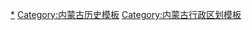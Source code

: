{{Navbox
|name = 内蒙古盟建制的演变
|title = 1949年以后[[内蒙古自治区]][[盟 (行政区划)|盟建制]]的演变
|image = [[File:InnerMongoliaMap.png|200px]]
|state = 
|groupstyle = text-align: center;

|group1 = <del>[[呼倫貝爾盟 (1948年－1949年)|呼伦贝尔盟]]</del>
|list1 = 1948年成立；1949年4月11日撤销，辖域并入新设立的[[呼伦贝尔纳文慕仁盟]]。

|group2 = <del>[[纳文慕仁盟]]</del>
|list2 = 1949年4月11日撤销，辖域并入新设立的[[呼伦贝尔纳文慕仁盟]]。

|group3 = <del>[[呼伦贝尔纳文慕仁盟]]</del>
|list3 = 1949年4月11日成立；1953年4月1日撤销，辖域并入新设立的[[内蒙古自治区东部区行政公署]]。

|group4 = <del>[[呼伦贝尔盟]]</del>
|list4 = 1954年5月21日撤销[[内蒙古自治区东部区行政公署]]，按[[兴安盟]]与[[呼伦贝尔纳文慕仁盟]]原辖域合并成立呼伦贝尔盟；1980年7月26日恢复析置[[兴安盟]]；2001年10月10日撤销呼伦贝尔盟设立地级[[呼伦贝尔市]]，含代管市辖域未变。

|group5 = <del>[[察哈尔盟]]</del>
|list5 = 1958年9月26日撤销，辖域并入[[锡林郭勒盟]]。

|group6 = <del>[[昭乌达盟]]</del>
|list6 = 1983年10月10日撤销，设立地级[[赤峰市]]。

|group7 = <del>[[哲里木盟]]</del>
|list7 = 1953年4月1日同时撤销，辖域入新设立的[[内蒙古自治区东部区行政公署]]；1954年5月21日撤销[[内蒙古自治区东部区行政公署]]后按原辖域恢复成立；1999年1月13日撤销，成立地级[[通辽市]]，辖域有调整。

|group8 = <del>[[伊克昭盟]]</del> 
|list8 = 1954年6月19日撤销伊克昭蒙古族自治区，设立伊克昭盟；2001年2月26日撤销，设立地级[[鄂尔多斯市]]。

|group9 = <del>[[巴彦淖尔盟]]</del> 
|list9 = 1956年4月3日撤销巴彦浩特蒙古族自治州，设立巴彦淖尔盟；2003年12月1日撤销，设[[巴彦淖尔市]]，辖域为撤销前的“巴彦淖尔盟”辖域。

|group10 = <del>[[乌兰察布盟]]</del>
|list10 = 1954年6月19日撤销乌兰察布蒙古族自治区，设立乌兰察布盟；2003年12月1日撤销，设[[乌兰察布市]]，含代管县级市（丰镇市）辖域实际未变。

|group11 = [[锡林郭勒盟]]
|list11 = 1958年9月26日撤销[[察哈尔盟]]，原察哈尔盟辖域并入锡林郭勒盟。

|group12 = [[阿拉善盟]]
|list12 = 1979年12月12日设置。

|group13 = [[兴安盟]] 
|list13 = 1953年4月1日撤销，辖域并入新设立的[[内蒙古自治区东部区行政公署]]；1954年5月21日撤销内蒙古自治区东部区行政公署，按兴安盟与[[呼伦贝尔纳文慕仁盟|呼纳盟]]原辖域合并成立[[呼伦贝尔盟]]；1980年7月26日按原辖域从呼伦贝尔盟分出恢复设置。
}}<noinclude>

[[Category:内蒙古自治区的盟|*]]
[[Category:内蒙古历史模板]]
[[Category:内蒙古行政区划模板]]
</noinclude>